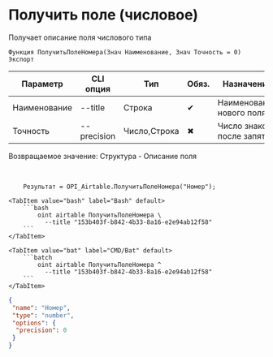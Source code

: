 ﻿---
sidebar_position: 4
---


# Получить поле (числовое)
 Получает описание поля числового типа



`Функция ПолучитьПолеНомера(Знач Наименование, Знач Точность = 0) Экспорт`

  | Параметр | CLI опция | Тип | Обяз. | Назначение |
  |-|-|-|-|-|
  | Наименование | --title | Строка | &#x2714; | Наименование нового поля |
  | Точность | --precision | Число,Строка | &#x2716; | Число знаков после запятой |

  
  Возвращаемое значение:   Структура -  Описание поля

<br/>




```bsl title="Пример кода"
    Результат = OPI_Airtable.ПолучитьПолеНомера("Номер");
```
    

 <Tabs>
  
    <TabItem value="bash" label="Bash" default>
        ```bash
            oint airtable ПолучитьПолеНомера \
              --title "153b403f-b842-4b33-8a16-e2e94ab12f58"
        ```
    </TabItem>
  
    <TabItem value="bat" label="CMD/Bat" default>
        ```batch
            oint airtable ПолучитьПолеНомера ^
              --title "153b403f-b842-4b33-8a16-e2e94ab12f58"
        ```
    </TabItem>
</Tabs>


```json title="Результат"
{
 "name": "Номер",
 "type": "number",
 "options": {
  "precision": 0
 }
}
```
